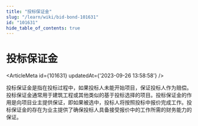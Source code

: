 ```yaml
---
title: "投标保证金"
slug: "/learn/wiki/bid-bond-101631"
id: "101631"
hide_table_of_contents: true
---
```



# 投标保证金

<ArticleMeta id={101631} updatedAt={'2023-09-26 13:58:58'} />
<div className='border-solid border-b border-t-0 my-4 border-[var(--ifm-color-gray-300)]' />

投标保证金是指在投标过程中，如果投标人未能开始项目，保证投标人作为赔偿。投标保证金通常用于建筑工程或其他类似的基于投标选择的项目。投标保证金的作用是向项目业主提供保证，即如果被选中，投标人将按照投标中报价完成工作。投标保证金的存在为业主提供了确保投标人具备接受报价中的工作所需的财务能力的保证。
